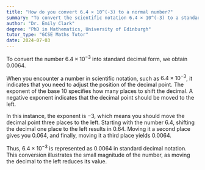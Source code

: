 ```yaml
---
title: "How do you convert 6.4 × 10^(-3) to a normal number?"
summary: "To convert the scientific notation 6.4 × 10^(-3) to a standard number, the result is 0.0064."
author: "Dr. Emily Clark"
degree: "PhD in Mathematics, University of Edinburgh"
tutor_type: "GCSE Maths Tutor"
date: 2024-07-03
---
```


To convert the number $6.4 \times 10^{-3}$ into standard decimal form, we obtain $0.0064$.

When you encounter a number in scientific notation, such as $6.4 \times 10^{-3}$, it indicates that you need to adjust the position of the decimal point. The exponent of the base $10$ specifies how many places to shift the decimal. A negative exponent indicates that the decimal point should be moved to the left.

In this instance, the exponent is $-3$, which means you should move the decimal point three places to the left. Starting with the number $6.4$, shifting the decimal one place to the left results in $0.64$. Moving it a second place gives you $0.064$, and finally, moving it a third place yields $0.0064$.

Thus, $6.4 \times 10^{-3}$ is represented as $0.0064$ in standard decimal notation. This conversion illustrates the small magnitude of the number, as moving the decimal to the left reduces its value.
    